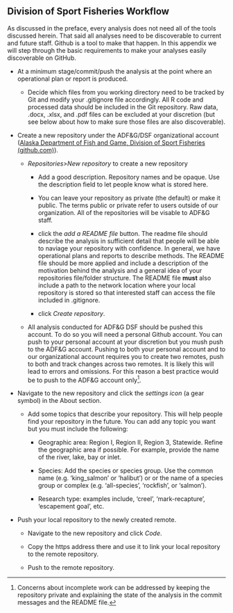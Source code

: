 ## Division of Sport Fisheries Workflow {#sec-workflow}

As discussed in the preface, every analysis does not need all of the tools discussed herein. That said all analyses need to be discoverable to current and future staff. Github is a tool to make that happen. In this appendix we will step through the basic requirements to make your analyses easily discoverable on GitHub.

-   At a minimum stage/commit/push the analysis at the point where an operational plan or report is produced.

    -   Decide which files from you working directory need to be tracked by Git and modify your .gitignore file accordingly. All R code and processed data should be included in the Git repository. Raw data, .docx, .xlsx, and .pdf files can be excluded at your discretion (but see below about how to make sure those files are also discoverable).

-   Create a new repository under the ADF&G/DSF organizational account ([Alaska Department of Fish and Game, Division of Sport Fisheries (github.com)](https://github.com/ADFG-DSF)).

    -   *Repositories\>New repository* to create a new repository

        -   Add a good description. Repository names and be opaque. Use the description field to let people know what is stored here.

        -   You can leave your repository as private (the default) or make it public. The terms public or private refer to users outside of our organization. All of the repositories will be visable to ADF&G staff.

        -   click the *add a README file* button. The readme file should describe the analysis in sufficient detail that people will be able to naviage your repository with confidence. In general, we have operational plans and reports to describe methods. The README file should be more applied and include a description of the motivation behind the analysis and a general idea of your repositories file/folder structure. The README file **must** also include a path to the network location where your local repository is stored so that interested staff can access the file included in .gitignore.

        -   click *Create repository*.

    -   All analysis conducted for ADF&G DSF should be pushed this account. To do so you will need a personal Github account. You can push to your personal account at your discretion but you mush push to the ADF&G account. Pushing to both your personal account and to our organizational account requires you to create two remotes, push to both and track changes across two remotes. It is likely this will lead to errors and omissions. For this reason a best practice would be to push to the ADF&G account only[^workflow-1].

-   Navigate to the new repository and click the *settings icon* (a gear symbol) in the About section.

    -   Add some topics that describe your repository. This will help people find your repository in the future. You can add any topic you want but you must include the following:

        -   Geographic area: Region I, Region II, Region 3, Statewide. Refine the geographic area if possible. For example, provide the name of the river, lake, bay or inlet.

        -   Species: Add the species or species group. Use the common name (e.g. 'king_salmon' or 'halibut') or or the name of a species group or complex (e.g. 'all-species', 'rockfish', or 'salmon').

        -   Research type: examples include, 'creel', 'mark-recapture', 'escapement goal', etc.

-   Push your local repository to the newly created remote.

    -   Navigate to the new repository and click *Code*.

    -   Copy the https address there and use it to link your local repository to the remote repository.

    -   Push to the remote repository.

[^workflow-1]: Concerns about incomplete work can be addressed by keeping the repository private and explaining the state of the analysis in the commit messages and the README file.
